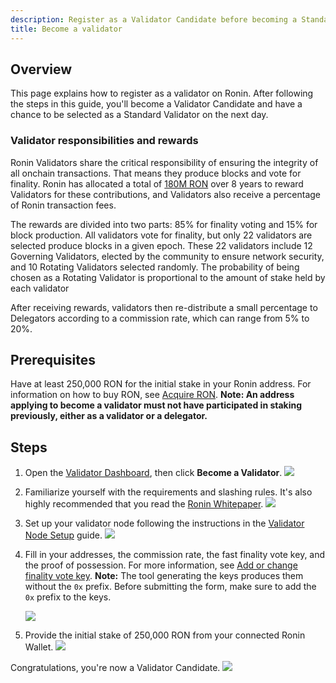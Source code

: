 ```yaml
---
description: Register as a Validator Candidate before becoming a Standard Validator.
title: Become a validator
---
```



## Overview

This page explains how to register as a validator on Ronin.
After following the steps in this guide, you'll become a
Validator Candidate and have a chance to be selected as a
Standard Validator on the next day.

### Validator responsibilities and rewards

Ronin Validators share the critical responsibility of ensuring the integrity of all onchain transactions. That means they produce blocks and vote for finality. Ronin has allocated a total of [180M RON](protocol/rewards.md) over 8 years to reward Validators for these contributions, and Validators also receive a percentage of Ronin transaction fees.

The rewards are divided into two parts: 85% for finality voting and 15% for block production. All validators vote for finality, but only 22 validators are selected produce blocks in a given epoch. 
These 22 validators include 12 Governing Validators, elected by the community to ensure network security, and 10 Rotating Validators selected randomly. The probability of being chosen as a Rotating Validator is proportional to the amount of stake held by each validator

After receiving rewards, validators then re-distribute a small percentage to Delegators according to a commission rate, which can range from 5% to 20%.




## Prerequisites

Have at least 250,000 RON for the initial stake in your Ronin address. For information on how to buy RON, see [Acquire RON](./../../basics/acquire-ron.mdx).
**Note: An address applying to become a validator must not have participated in staking previously, either as a validator or a delegator.**

## Steps

1. Open the [Validator Dashboard](https://validator.roninchain.com/), then click **Become a Validator**.
    <img src={becomeValidator} width={1000} />

2. Familiarize yourself with the requirements and slashing rules. 
It's also highly recommended that you read the <a href="/basics/white-paper" target="_blank">Ronin Whitepaper</a>.
    <img src={stepOne} width={1000} />

3. Set up your validator node following the instructions in the [Validator Node Setup](/protocol/validators/setup/mainnet/run-validator) guide.
    <img src={stepTwo} width={1000} />

4. Fill in your addresses, the commission rate, the fast finality vote key, and the proof of possession. For more information, see [Add or change finality vote key](./manage/finality.mdx). **Note:** The tool generating the keys produces them without the `0x` prefix. Before submitting the form, make sure to add the `0x` prefix to the keys.

    <img src={stepThree} width={1000} />

5. Provide the initial stake of 250,000 RON from your connected Ronin Wallet.
    <img src={stepFour} width={1000} />

Congratulations, you're now a Validator Candidate.
<img src={stepFive} width={1000} />
